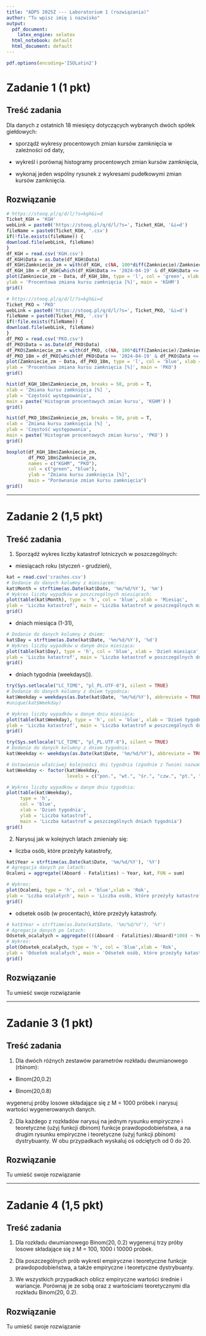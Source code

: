 ```yaml
---
title: "ADPS 2025Z --- Laboratorium 1 (rozwiązania)"
author: "Tu wpisz imię i nazwisko"
output:
  pdf_document: 
    latex_engine: xelatex
  html_notebook: default
  html_document: default
---
```


```r
pdf.options(encoding='ISOLatin2')
```

# Zadanie 1 (1 pkt)

## Treść zadania

Dla danych z ostatnich 18 miesięcy dotyczących wybranych dwóch spółek giełdowych:

-   sporządź wykresy procentowych zmian kursów zamknięcia w zależności od daty,

-   wykreśl i porównaj histogramy procentowych zmian kursów zamknięcia,

-   wykonaj jeden wspólny rysunek z wykresami pudełkowymi zmian kursów zamknięcia.

## Rozwiązanie

```r
# https://stooq.pl/q/d/l/?s=kgh&i=d
Ticket_KGH = 'KGH'
webLink = paste0('https://stooq.pl/q/d/l/?s=', Ticket_KGH, '&i=d')
fileName = paste0(Ticket_KGH, '.csv')
if(!file.exists(fileName)) {
download.file(webLink, fileName)
}
df_KGH = read.csv('KGH.csv')
df_KGH$Data = as.Date(df_KGH$Data)
df_KGH$Zamkniecie_zm = with(df_KGH, c(NA, 100*diff(Zamkniecie)/Zamkniecie[-length(Zamkniecie)]))
df_KGH_18m = df_KGH[which(df_KGH$Data >= '2024-04-19' & df_KGH$Data <= Sys.Date()),]
plot(Zamkniecie_zm ~ Data, df_KGH_18m, type = 'l', col = 'green', xlab = 'Data',
ylab = 'Procentowa zmiana kursu zamknięcia [%]', main = 'KGHM')
grid()
```
```r
# https://stooq.pl/q/d/l/?s=kgh&i=d
Ticket_PKO = 'PKO'
webLink = paste0('https://stooq.pl/q/d/l/?s=', Ticket_PKO, '&i=d')
fileName = paste0(Ticket_PKO, '.csv')
if(!file.exists(fileName)) {
download.file(webLink, fileName)
}
df_PKO = read.csv('PKO.csv')
df_PKO$Data = as.Date(df_PKO$Data)
df_PKO$Zamkniecie_zm = with(df_PKO, c(NA, 100*diff(Zamkniecie)/Zamkniecie[-length(Zamkniecie)]))
df_PKO_18m = df_PKO[which(df_PKO$Data >= '2024-04-19' & df_PKO$Data <= Sys.Date()),]
plot(Zamkniecie_zm ~ Data, df_PKO_18m, type = 'l', col = 'blue', xlab = 'Data',
ylab = 'Procentowa zmiana kursu zamknięcia [%]', main = 'PKO')
grid()
```
```r
hist(df_KGH_18m$Zamkniecie_zm, breaks = 50, prob = T,
xlab = 'Zmiana kursu zamknięcia [%] ',
ylab = 'Częstość występowania',
main = paste('Histogram procentowych zmian kursu', 'KGHM') )
grid()
```
```r
hist(df_PKO_18m$Zamkniecie_zm, breaks = 50, prob = T,
xlab = 'Zmiana kursu zamknięcia [%] ',
ylab = 'Częstość występowania',
main = paste('Histogram procentowych zmian kursu', 'PKO') )
grid()
```
```r
boxplot(df_KGH_18m$Zamkniecie_zm,
        df_PKO_18m$Zamkniecie_zm,
        names = c("KGHM", "PKO"),
        col = c("green", "blue"),
        ylab = "Zmiana kursu zamknięcia [%]",
        main = "Porównanie zmian kursu zamknięcia")
grid()
```
------------------------------------------------------------------------

# Zadanie 2 (1,5 pkt)

## Treść zadania

1.  Sporządź wykres liczby katastrof lotniczych w poszczególnych:

-   miesiącach roku (styczeń - grudzień),
```r
kat = read.csv('crashes.csv')
# Dodanie do danych kolumny z miesiącem:
kat$Month = strftime(as.Date(kat$Date, '%m/%d/%Y'), '%m')
# Wykres liczby wypadków w poszczególnych miesiącach:
plot(table(kat$Month), type = 'h', col = 'blue', xlab = 'Miesiąc',
ylab = 'Liczba katastrof', main = 'Liczba katastrof w poszczególnych miesiącach' )
grid()
```

-   dniach miesiąca (1-31),
```r

# Dodanie do danych kolumny z dniem:
kat$Day = strftime(as.Date(kat$Date, '%m/%d/%Y'), '%d')
# Wykres liczby wypadków w danym dniu miesiąca:
plot(table(kat$Day), type = 'h', col = 'blue', xlab = 'Dzień miesiąca',
ylab = 'Liczba katastrof', main = 'Liczba katastrof w poszczególnych dniach miesiąca' )
grid()
```

-   dniach tygodnia (weekdays()).
```r
try(Sys.setlocale("LC_TIME", "pl_PL.UTF-8"), silent = TRUE)
# Dodanie do danych kolumny z dniem tygodnia:
kat$Weekday = weekdays(as.Date(kat$Date, '%m/%d/%Y'), abbreviate = TRUE)
#unique(kat$Weekday)

# Wykres liczby wypadków w danym dniu miesiąca:
plot(table(kat$Weekday), type = 'h', col = 'blue', xlab = 'Dzień tygodnia',
ylab = 'Liczba katastrof', main = 'Liczba katastrof w poszczególnych dniach tygodnia' )
grid()

```
```r
try(Sys.setlocale("LC_TIME", "pl_PL.UTF-8"), silent = TRUE)
# Dodanie do danych kolumny z dniem tygodnia:
kat$Weekday <- weekdays(as.Date(kat$Date, '%m/%d/%Y'), abbreviate = TRUE)

# Ustawienie właściwej kolejności dni tygodnia (zgodnie z Twoimi nazwami)
kat$Weekday <- factor(kat$Weekday,
                      levels = c("pon.", "wt.", "śr.", "czw.", "pt.", "sob.", "niedz."))

# Wykres liczby wypadków w danym dniu tygodnia:
plot(table(kat$Weekday),
     type = 'h',
     col = 'blue',
     xlab = 'Dzień tygodnia',
     ylab = 'Liczba katastrof',
     main = 'Liczba katastrof w poszczególnych dniach tygodnia')
grid()

```

2.  Narysuj jak w kolejnych latach zmieniały się:

-   liczba osób, które przeżyły katastrofy,
```r
kat$Year = strftime(as.Date(kat$Date, '%m/%d/%Y'), '%Y')
# Agregacja danych po latach:
Ocaleni = aggregate((Aboard - Fatalities) ~ Year, kat, FUN = sum)

# Wykres:
plot(Ocaleni, type = 'h', col = 'blue',xlab = 'Rok',
ylab = 'Lczba ocalałych', main = 'Liczba osób, które przeżyły katastrofy' )
grid()
```
-   odsetek osób (w procentach), które przeżyły katastrofy.
```r
# kat$Year = strftime(as.Date(kat$Date, '%m/%d/%Y'), '%Y')
# Agregacja danych po latach:
Odsetek_ocalałych = aggregate((((Aboard - Fatalities)/Aboard)*100) ~ Year, kat, FUN = sum)
# Wykres:
plot(Odsetek_ocalałych, type = 'h', col = 'blue',xlab = 'Rok',
ylab = 'Odsetek ocalałych', main = 'Odsetek osób, które przeżyły katastrofy' )
grid()
```

## Rozwiązanie

Tu umieść swoje rozwiązanie

------------------------------------------------------------------------

# Zadanie 3 (1 pkt)

## Treść zadania

1.  Dla dwóch różnych zestawów parametrów rozkładu dwumianowego (rbinom):

-   Binom(20,0.2)

-   Binom(20,0.8)

wygeneruj próby losowe składające się z M = 1000 próbek i narysuj wartości wygenerowanych danych.

2.  Dla każdego z rozkładów narysuj na jednym rysunku empiryczne i teoretyczne (użyj funkcji dbinom) funkcje prawdopodobieństwa, a na drugim rysunku empiryczne i teoretyczne (użyj funkcji pbinom) dystrybuanty. W obu przypadkach wyskaluj oś odciętych od 0 do 20.

## Rozwiązanie

Tu umieść swoje rozwiązanie

------------------------------------------------------------------------

# Zadanie 4 (1,5 pkt)

## Treść zadania

1.  Dla rozkładu dwumianowego Binom(20, 0.2) wygeneruj trzy próby losowe składające się z M = 100, 1000 i 10000 próbek.

2.  Dla poszczególnych prób wykreśl empiryczne i teoretyczne funkcje prawdopodobieństwa, a także empiryczne i teoretyczne dystrybuanty.

3.  We wszystkich przypadkach oblicz empiryczne wartości średnie i wariancje. Porównaj je ze sobą oraz z wartościami teoretycznymi dla rozkładu Binom(20, 0.2).

## Rozwiązanie

Tu umieść swoje rozwiązanie
